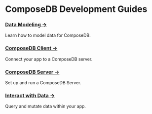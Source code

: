 # ComposeDB Development Guides

### [Data Modeling →](./data-modeling/data-modeling.mdx)
Learn how to model data for ComposeDB.

### [ComposeDB Client →](./composedb-client/composedb-client.mdx)
Connect your app to a ComposeDB server.

### [ComposeDB Server →](./composedb-server/composedb-server.mdx)
Set up and run a ComposeDB Server.

### [Interact with Data →](./data-interactions/data-interactions.mdx)
Query and mutate data within your app.
